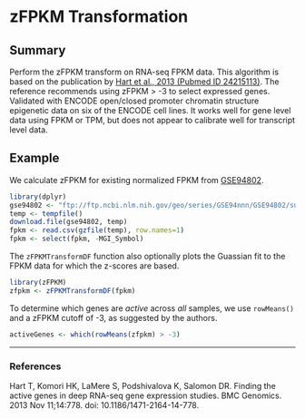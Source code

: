 # zFPKM Transformation

## Summary

Perform the zFPKM transform on RNA-seq FPKM data. This algorithm is based on the publication by [Hart et al., 2013 
(Pubmed ID 24215113)](https://www.ncbi.nlm.nih.gov/pubmed/24215113). The reference recommends using zFPKM > -3 to select 
expressed genes. Validated with ENCODE open/closed promoter chromatin structure epigenetic data on six of the ENCODE 
cell lines. It works well for gene level data using FPKM or TPM, but does not appear to calibrate well for transcript level 
data.

## Example

We calculate zFPKM for existing normalized FPKM from [GSE94802](https://www.ncbi.nlm.nih.gov/geo/query/acc.cgi?acc=GSE94802).

```r
library(dplyr)
gse94802 <- "ftp://ftp.ncbi.nlm.nih.gov/geo/series/GSE94nnn/GSE94802/suppl/GSE94802_Minkina_etal_normalized_FPKM.csv.gz"
temp <- tempfile()
download.file(gse94802, temp)
fpkm <- read.csv(gzfile(temp), row.names=1)
fpkm <- select(fpkm, -MGI_Symbol)
```

The `zFPKMTransformDF` function also optionally  plots the Guassian fit to the FPKM data for which the z-scores are based.

```r
library(zFPKM)
zfpkm <- zFPKMTransformDF(fpkm)
```

To determine which genes are *active* across *all* samples, we use `rowMeans()` and a zFPKM cutoff of -3, as suggested
by the authors.

```r
activeGenes <- which(rowMeans(zfpkm) > -3)
```

---

### References

Hart T, Komori HK, LaMere S, Podshivalova K, Salomon DR. Finding the active genes in deep RNA-seq gene expression 
studies. BMC Genomics. 2013 Nov 11;14:778. doi: 10.1186/1471-2164-14-778.
